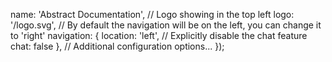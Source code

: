 
  name: 'Abstract Documentation',
  // Logo showing in the top left
  logo: '/logo.svg',
  // By default the navigation will be on the left, you can change it to 'right'
  navigation: {
    location: 'left',
    // Explicitly disable the chat feature
    chat: false
  },
  // Additional configuration options...
});